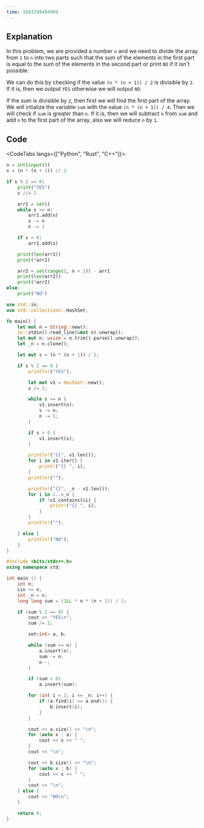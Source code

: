 ```yaml
---
time: 1683298404909
---
```


## Explanation



In this problem, we are provided a number `n` and we need to divide the array from `1` to `n` into two parts such that the sum of the elements in the first part is equal to the sum of the elements in the second part or print `NO` if it isn't possible.



We can do this by checking if the value `(n * (n + 1)) / 2` is divisible by `2`. If it is, then we output `YES` otherwise we will output `NO`.



If the sum is divisible by `2`, then first we will find the first part of the array. We will intialize the variable `sum` with the value `(n * (n + 1)) / 4`. Then we will check if `sum` is greater than `n`. If it is, then we will subtract `n` from `sum` and add `n` to the first part of the array, also we will reduce `n` by `1`.

## Code 



<CodeTabs langs={["Python", "Rust", "C++"]}>

```python
n = int(input())
s = (n * (n + 1)) // 2

if s % 2 == 0:
    print("YES")
    s //= 2

    arr1 = set()
    while s >= n:
        arr1.add(n)
        s -= n
        n -= 1

    if s > 0:
        arr1.add(s)

    print(len(arr1))
    print(*arr1)

    arr2 = set(range(1, n + 1)) - arr1
    print(len(arr2))
    print(*arr2)
else:
    print("NO")
```

```rust
use std::io;
use std::collections::HashSet;

fn main() {
    let mut n = String::new();
    io::stdin().read_line(&mut n).unwrap();
    let mut n: usize = n.trim().parse().unwrap();
    let _n = n.clone();

    let mut s = (n * (n + 1)) / 2;

    if s % 2 == 0 {
        println!("YES");

        let mut v1 = HashSet::new();
        s /= 2;

        while s >= n {
            v1.insert(n);
            s -= n;
            n -= 1;
        }

        if s > 0 {
            v1.insert(s);
        }

        println!("{}", v1.len());
        for i in v1.iter() {
            print!("{} ", i);
        }
        println!("");

        println!("{}", _n - v1.len());
        for i in 1..=_n {
            if !v1.contains(&i) {
                print!("{} ", i);
            }
        }
        println!("");

    } else {
        println!("NO");
    }
}
```

```cpp
#include <bits/stdc++.h>
using namespace std;

int main () {
    int n;
    cin >> n;
    int _n = n;
    long long sum = (1LL * n * (n + 1)) / 2;

    if (sum % 2 == 0) {
        cout << "YES\n";
        sum /= 2;

        set<int> a, b;

        while (sum >= n) {
            a.insert(n);
            sum -= n;
            n--;
        }

        if (sum > 0)
            a.insert(sum);

        for (int i = 1; i <= _n; i++) {
            if (a.find(i) == a.end()) {
                b.insert(i);
            }
        }

        cout << a.size() << "\n";
        for (auto x : a) {
            cout << x << " ";
        }
        cout << "\n";

        cout << b.size() << "\n";
        for (auto x : b) {
            cout << x << " ";
        }
        cout << "\n";
    } else {
        cout << "NO\n";
    }

    return 0;
}
```

</CodeTabs>
